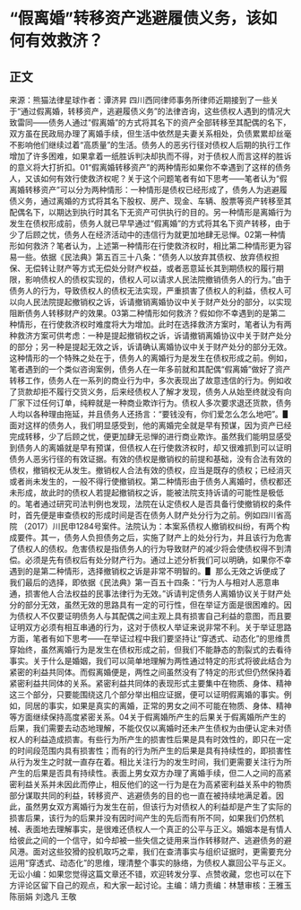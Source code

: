 # “假离婚”转移资产逃避履债义务，该如何有效救济？
## 正文
来源：熊猫法律星球作者：谭济昇 四川西同律师事务所律师近期接到了一些关于“通过假离婚，转移资产，逃避履债义务”的法律咨询，这些债权人遇到的情况大致雷同——债务人通过“假离婚”的方式将其名下的资产全部转移至其配偶的名下，双方虽在民政局办理了离婚手续，但生活中依然是夫妻关系相处，负债累累却丝毫不影响他们继续过着“高质量”的生活。债务人的恶劣行径对债权人后期的执行工作增加了许多困难，如果拿着一纸胜诉判决却执而不得，对于债权人而言这样的胜诉的意义将大打折扣。01“假离婚转移资产”的两种情形如果你不幸遇到了这样的债务人，又该如何有效行使救济权呢？关于这个问题笔者有如下思考——笔者认为“假离婚转移资产”可以分为两种情形：一种情形是债权已经形成了，债务人为逃避履债义务，通过离婚的方式将其名下股权、房产、现金、车辆、股票等资产转移至其配偶名下，以期达到执行时其名下无资产可供执行的目的。另一种情形是离婚行为发生在债权形成前，债务人就已早早通过“假离婚”的方式将其名下资产转移，由于少了后顾之忧，债务人在经济活动中的违信行为就更加地肆无忌惮。02第一种情形如何救济？笔者认为，上述第一种情形在行使救济权时，相比第二种情形更为容易一些。依据《民法典》第五百三十八条：“债务人以放弃其债权、放弃债权担保、无偿转让财产等方式无偿处分财产权益，或者恶意延长其到期债权的履行期限，影响债权人的债权实现的，债权人可以请求人民法院撤销债务人的行为。”由于债务人的行为，导致债权人的债权无法实现，严重损害了债权人的利益，债权人可以向人民法院提起撤销权之诉，诉请撤销离婚协议中关于财产处分的部分，以实现阻断债务人转移财产的效果。03第二种情形如何救济？假如你不幸遇到的是第二种情形，在行使救济权时难度将大为增加。此时在选择救济方案时，笔者认为有两种救济方案可供考虑：一种是提起撤销权之诉，诉请撤销离婚协议中关于财产处分的部分；另一种是提起无效之诉，诉请确认离婚协议中关于财产处分的部分无效。这种情形的一个特殊之处在于，债务人的离婚行为是发生在债权形成之前。例如，笔者遇到的一个类似咨询案例，债务人在一年多前就和其配偶“假离婚”做好了资产转移工作，债务人在一系列的商业行为中，多次表现出了故意违信的行为。例如收了货款却拒不履行交货义务，后来经债权人了解才发现，债务人从始至终就没有向厂家下过任何订单，纯粹就是一种商业欺诈行为。债权人多次要求退还货款，债务人均以各种理由拖延，并且债务人还扬言：“要钱没有，你们爱怎么怎么地吧”。▋ 面对这样的债务人，我们明显感受到，他的离婚完全就是早有预谋，因为资产已经完成转移，少了后顾之忧，便更加肆无忌惮的进行商业欺诈。虽然我们能明显感受到债务人的离婚就是早有预谋，但债权人在行使救济权时，却又很难抓到可以证明债务人恶劣行径的有效证据。有效的债权是撤销权的前提和基础，没有合法有效的债权，撤销权无从发生。撤销权人合法有效的债权，应当是既存的债权；已经消灭或者尚未发生的，一般不得行使撤销权。第二种情形由于债务人离婚时，债权都还未形成，故此时的债权人若提起撤销权之诉，能被法院支持诉请的可能性是极低的。笔者通过研究司法判例也发现，法院在认定债权人是否具备行使撤销权的条件时，首先便是审查债权的形成时间是否在债务人财产处分行为之前。例如四川省高院 （2017）川民申1284号案件。法院认为：本案系债权人撤销权纠纷，有两个构成要件。其一，债务人负担债务之后，实施了财产上的处分行为，并且该行为危害了债权人的债权。危害债权是指债务人的行为导致财产的减少将会使债权得不到清偿。必须是先有债权后有处分财产行为。通过上述分析我们可以明确，如果你不幸遇到的是第二种情形，选择撤销权之诉是非常不明智的。▋ 那么无效之诉便成了我们最后的选择，即依据《民法典》第一百五十四条：“行为人与相对人恶意串通，损害他人合法权益的民事法律行为无效。”诉请判定债务人离婚协议关于财产处分的部分无效，虽然无效的思路具有一定的可行性，但在举证方面是很困难的。因为债权人不仅要证明债务人与其配偶之间主观上具有损害自己利益的意图，而且要证明双方必须有相互串通的行为，这对于债权人举证来说非常不利。关于举证思路方面，笔者有如下思考——在举证过程中我们要坚持让“穿透式、动态化”的思维贯穿始终，虽然离婚行为是发生在债权形成之前，但我们不能静态的割裂式的去看待事实。关于什么是婚姻，我们可以简单地理解为两性通过特定的形式将彼此结合为紧密的利益共同体。而假离婚便是，两性之间虽然没有了特定的形式但仍然保持着紧密利益共同体的关系。紧密利益共同体的表现形式主要集中在物质、身体、精神这三个部分，只要能围绕这几个部分举出相应证据，便可以证明假离婚的事实。例如，同居的事实，如果是真实的离婚，正常的男女之间不可能在物质、身体、精神等方面继续保持高度紧密关系。04关于假离婚所产生的后果关于假离婚所产生的后果，我们需要去动态地理解，不能仅仅以离婚时还未产生债权为由便认定未对债权人的利益造成损害。有些行为所产生的损害性后果是具有时效性的，即只在一定的时间段范围内具有损害性；而有的行为所产生的后果是具有持续性的，即损害性从行为发生之时就一直存在着。相比关注行为的发生时间，我们更需要关注行为所产生的后果是否具有持续性。表面上男女双方办理了离婚手续，但二人之间的高紧密利益关系并未因此而停止，相反他们的这一行为是在为高紧密利益关系中的物质部分谋取共同的利益，转移资产、逃避债务的目的也一直在被持续地满足着。因此，虽然男女双方离婚行为发生在前，但该行为对债权人的利益却是产生了实际的损害后果，该行为的后果并没有因时间产生的先后而有所不同，如果我们仍然机械、表面地去理解事实，是很难还债权人一个真正的公平与正义。婚姻本是有情人给彼此之间的一个信守，如今却被一些失信之徒用来当作转移财产、逃避债务的避风港。面对这些狡猾的投机取巧之辈，我们在查清事实与组织证据时，更需要充分运用“穿透式、动态化”的思维，理清整个事实的脉络，为债权人赢回公平与正义。无讼小编：如果您觉得这篇文章还不错，欢迎转发分享、点赞收藏，您也可以在下方评论区留下自己的观点，和大家一起讨论。主编：靖力责编：林慧审核：王雅玉 陈丽娟 刘逸凡 王敬